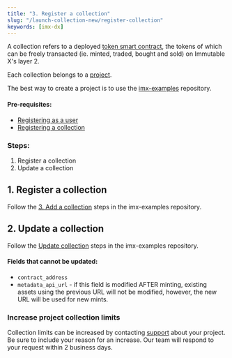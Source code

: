 ```yaml
---
title: "3. Register a collection"
slug: "/launch-collection-new/register-collection"
keywords: [imx-dx]
---
```


A collection refers to a deployed [token smart contract](https://docs.openzeppelin.com/contracts/4.x/tokens), the tokens of which can be freely transacted (ie. minted, traded, bought and sold) on Immutable X's layer 2.

Each collection belongs to a [project](/docs/launch-collection-new/register-project).

The best way to create a project is to use the [imx-examples](https://github.com/immutable/imx-examples/blob/main/docs/onboarding.md#2-create-collection) repository.

#### Pre-requisites:
* [Registering as a user](/docs/launch-collection-new/register-as-user)
* [Registering a collection](/docs/launch-collection-new/register-collection)

### Steps:
1. Register a collection
2. Update a collection

## 1. Register a collection
Follow the [3. Add a collection](https://github.com/immutable/imx-examples/blob/main/docs/onboarding.md#3-add-a-collection) steps in the imx-examples repository.

## 2. Update a collection
Follow the [Update collection](https://github.com/immutable/imx-examples/blob/main/docs/administration.md#update-collection) steps in the imx-examples repository.

#### Fields that cannot be updated:
* `contract_address`
* `metadata_api_url` - if this field is modified AFTER minting, existing assets using the previous URL will not be modified, however, the new URL will be used for new mints.

### Increase project collection limits
Collection limits can be increased by contacting [support](https://support.immutable.com/) about your project. Be sure to include your reason for an increase. Our team will respond to your request within 2 business days.
